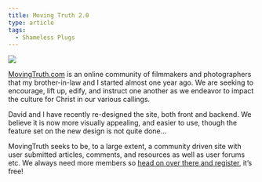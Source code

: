 ```yaml
---
title: Moving Truth 2.0
type: article
tags:
  - Shameless Plugs
---
```


[![](/myblogpics/mtruth-2.0.jpg)](http://www.movingtruth.com/)

[MovingTruth.com](http://www.movingtruth.com/) is an online community of filmmakers and photographers that my brother-in-law and I started almost one year ago. We are seeking to encourage, lift up, edify, and instruct one another as we endeavor to impact the culture for Christ in our various callings.

David and I have recently re-designed the site, both front and backend. We believe it is now more visually appealing, and easier to use, though the feature set on the new design is not quite done…

MovingTruth seeks to be, to a large extent, a community driven site with user submitted articles, comments, and resources as well as user forums etc. We always need more members so [head on over there and register](http://www.movingtruth.com/member/register/), it’s free!
